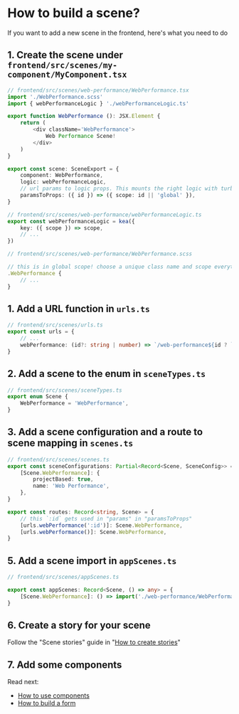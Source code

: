 
<Meta title="Scenes/ How to build a scene?" />

# How to build a scene?

If you want to add a new scene in the frontend, here's what you need to do

## 1. Create the scene under `frontend/src/scenes/my-component/MyComponent.tsx`

```ts
// frontend/src/scenes/web-performance/WebPerformance.tsx
import './WebPerformance.scss'
import { webPerformanceLogic } './webPerformanceLogic.ts'

export function WebPerformance (): JSX.Element {
    return (
        <div className='WebPerformance'>
            Web Performance Scene!
        </div>
    )
}

export const scene: SceneExport = {
    component: WebPerformance,
    logic: webPerformanceLogic,
    // url params to logic props. This mounts the right logic with turbo mode before the component renders.
    paramsToProps: ({ id }) => ({ scope: id || 'global' }),
}
```

```ts
// frontend/src/scenes/web-performance/webPerformanceLogic.ts
export const webPerformanceLogic = kea({
    key: ({ scope }) => scope,
    // ...
})
```

```ts
// frontend/src/scenes/web-performance/WebPerformance.scss

// this is in global scope! choose a unique class name and scope everything under it
.WebPerformance {
    // ...
}
```


## 1. Add a URL function in `urls.ts`

```ts
// frontend/src/scenes/urls.ts
export const urls = {
    // ...
    webPerformance: (id?: string | number) => `/web-performance${id ? `/${id}` : ''}`,
}
```

## 2. Add a scene to the enum in `sceneTypes.ts`

```ts
// frontend/src/scenes/sceneTypes.ts
export enum Scene {
    WebPerformance = 'WebPerformance',
}
```

## 3. Add a scene configuration and a route to scene mapping in `scenes.ts`

```ts
// frontend/src/scenes/scenes.ts
export const sceneConfigurations: Partial<Record<Scene, SceneConfig>> = {
    [Scene.WebPerformance]: {
        projectBased: true,
        name: 'Web Performance',
    },
}

export const routes: Record<string, Scene> = {
    // this `:id` gets used in "params" in "paramsToProps"
    [urls.webPerformance(':id')]: Scene.WebPerformance,
    [urls.webPerformance()]: Scene.WebPerformance,
}
```

## 5. Add a scene import in `appScenes.ts`

```ts
// frontend/src/scenes/appScenes.ts

export const appScenes: Record<Scene, () => any> = {
    [Scene.WebPerformance]: () => import('./web-performance/WebPerformance'),
}
```

## 6. Create a story for your scene

Follow the "Scene stories" guide in "[How to create stories](http://localhost:6006/?path=/docs/how-to-create-stories--page)"

## 7. Add some components

Read next:
- [How to use components](/docs/components-how-to-use-components--page)
- [How to build a form](/docs/forms-how-to-build-a-form--page)
